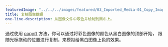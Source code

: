 ---
featuredImage: "../../../images/featured/03_Imported_Media-01_Copy_Image_Data-thumbnail.png"
title: 复制图像数据
one-line-description: 从图像文件中取色并绘制到画布上。
---

通过使用 <a href="https://p5js.org/reference/#/p5/copy" target="_blank">copy()</a> 
方法，你可以通过将彩色图像的颜色从黑白图像的顶部开始， 
跟随光标拖动的位置进行复制，来模拟给黑白图像上色的效果。